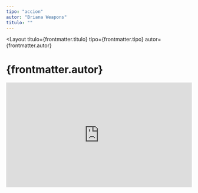 ```yaml
---
tipo: "accion"
autor: "Briana Weapons"
titulo: ""
---
```



<Layout
  titulo={frontmatter.titulo}
  tipo={frontmatter.tipo}
  autor={frontmatter.autor}
>

<Prose>
  <h1>{frontmatter.autor}</h1>
</Prose>

<div class="w-full">
  <div style="position:relative;padding-top:56.25%;">
    <iframe
      src="https://iframe.mediadelivery.net/embed/201842/4a644d08-d8f1-4960-829d-0c4bc1fc8023?autoplay=false&loop=false&muted=false&preload=true&responsive=true"
      loading="lazy"
      style="border:0;position:absolute;top:0;height:100%;width:100%;"
      allow="accelerometer;gyroscope;autoplay;encrypted-media;picture-in-picture;"
      allowfullscreen="true"
    ></iframe>
  </div>
</div>

<Prose>

</Prose>
</Layout>
